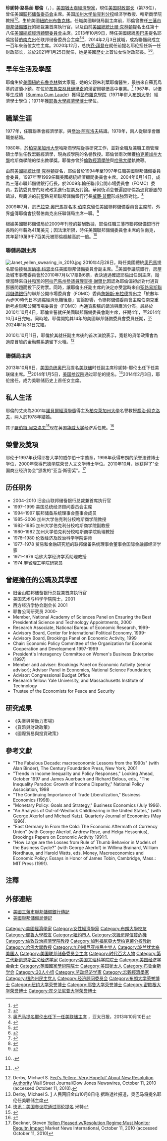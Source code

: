 {{Expand language|1=en}}
{{noteTA
|G1=美國總統
|G2=教育與研究
|T=zh-hans:珍妮特·耶伦;zh-tw:珍妮特·葉倫;zh-hk:珍妮特·耶倫;
|1=zh-hans:联邦储备委员会;zh-hk:聯邦儲備局;zh-tw:聯邦準備理事會;
|2=zh-hans:联储会;zh-hk:聯儲局;zh-tw:聯準會;
|3=zh-hans:耶伦;zh-tw:葉倫;zh-hk:耶倫;
}}
{{Infobox officeholder
|name         = 珍妮特·耶伦
|original_name= Janet Yellen
|image        = Secretary Janet Yellen portrait (cropped).jpg
|caption      = 美國財政部官方肖像照
|office       = 第78任[[美国财政部长|美国财政部长]]
|president    = [[乔·拜登|乔·拜登]]
|deputy       = 
|term_start   = 2021年1月25日
|term_end     = 
|succeeding   = 
|office1       = [[联邦储备系统|美国联邦储备委员会]]主席
|president1    = [[贝拉克·奥巴马|贝拉克·奥巴马]]<br />[[唐纳德·特朗普|唐纳德·特朗普]]
|deputy1       = [[斯坦利·费希尔|斯坦利·费希尔]]
|term_start1   = 2014年2月3日
|term_end1     = 2018年2月3日
|predecessor1  = [[本·伯南克|本·伯南克]]
|successor1    = [[傑羅姆·鮑威爾|傑羅姆·鮑威爾]]
|office2      = [[联邦储备系统|美国联邦储备委员会]]副主席
|president2   = [[贝拉克·奥巴马|贝拉克·奥巴马]]
|term_start2  = 2010年10月4日
|term_end2    = 2014年2月3日
|predecessor2 = [[唐纳德·科恩|唐纳德·科恩]]
|successor2   = [[斯坦利·费希尔|斯坦利·费希尔]]
|office3      = [[旧金山联邦储备银行|旧金山联邦储备银行]]行长
|term_start3  = 2004年6月14日
|term_end3    = 2010年10月4日
|predecessor3 = 罗伯特·帕里
|successor3   = 约翰·威廉姆斯
|office4      = [[经济顾问委员会|经济顾问委员会]]主席
|president4   = [[比尔·克林顿|比尔·克林顿]]
|term_start4  = 1997年2月18日
|term_end4    = 1999年8月3日
|predecessor4 = [[约瑟夫·斯蒂格利茨|约瑟夫·斯蒂格利茨]]
|successor4   = 马丁·贝利
|birth_name   = 珍妮特·路易丝·耶伦<br>Janet Louise Yellen
|birth_date   = {{birth date and age|1946|8|13}}
|birth_place  = {{USA}}[[纽约州|纽约州]][[纽约|紐約市]]
| nationality = {{USA}}
|death_date   = 
|death_place  = 
|party        = {{DP}}
|spouse       = [[乔治·阿克洛夫|乔治·阿克洛夫]]
|education    = [[布朗大学彭布罗克学院|布朗大学彭布罗克学院]]{{small|（经济学学士）}}（现[[布朗大学|布朗大学]]）<br />[[耶鲁大学|耶鲁大学]]{{small|（经济学硕士、经济学博士）}}
|predecessor=[[史蒂芬·梅努欽|史蒂芬·梅努欽]]|bodyclass=}}
{{各地中文名
 | name  = Janet Yellen
 | cn    = 珍妮特·耶伦<ref>{{Cite web |url = http://www.cankaoxiaoxi.com/ym/20201124/2425381.shtml |title = 11月24日译名发布：珍妮特·耶伦 |author = 郭庆娜 |date = 2020-11-24 |publisher = 参考消息 |language = zh-cn |accessdate = 2020-11-29 |archive-date = 2021-01-25 |archive-url = https://web.archive.org/web/20210125011828/http://www.cankaoxiaoxi.com/ym/20201124/2425381.shtml |dead-url = no }}</ref>
 | tw    = 珍妮特·葉倫
 | hk    = 珍妮特·耶倫
}}
'''珍妮特·路易丝·耶倫'''（{{lang-en|Janet Louise Yellen}}，{{bd|1946年|8月13日|||catIdx=Y}}），[[美国|美国]][[猶太裔|猶太裔]][[經濟學家|經濟學家]]，現任[[美国财政部长|美国财政部长]]（第78任），曾任美國[[联邦储备委员会|联邦储备委员会]]主席。美国[[加州大学伯克利分校|加州大学伯克利分校]]经济学教授、哈斯商學院教授<ref>{{cite web |title=Janet Yellen |url=https://www.econ.berkeley.edu/profile/janet-yellen |website=UC Berkeley Department of Economics |language=en |access-date=2020-11-23 |archive-date=2021-04-17 |archive-url=https://web.archive.org/web/20210417074054/https://www.econ.berkeley.edu/profile/janet-yellen |dead-url=no }}</ref><ref>{{cite web |title=Janet L. Yellen |url=https://haas.berkeley.edu/faculty/yellen-janet/ |website=Berkeley Haas |access-date=2020-11-23 |archive-date=2018-11-03 |archive-url=https://web.archive.org/web/20181103210329/http://facultybio.haas.berkeley.edu/faculty-list/yellen-janet/ |dead-url=no }}</ref>。生於美國[[紐約州|紐約州]][[布魯克林|布魯克林]]。任職美國聯儲局副主席前，耶倫曾擔任[[三藩市聯邦儲備銀行|三藩市聯邦儲備銀行]]的總裁兼首席執行官，以及由前[[美國總統|美國總統]][[比爾·克林頓|比爾·克林頓]]提名出任第十八任[[美國總統經濟顧問委員會|美國總統經濟顧問委員會]]主席。2013年10月9日，時任美國總統[[巴拉克·歐巴馬|奧巴馬]]提名耶倫接替[[伯南克|伯南克]]出任联邦储备委员会主席<ref>[http://www.apdnews.com/news/36539.html 奥巴马提名耶伦出任下一任美联储主席] {{webarchive|url=https://web.archive.org/web/20131015002435/http://www.apdnews.com/news/36539.html |date=2013-10-15 }}，亚太日报，2013年10月10日</ref><ref>{{cite web |title=Obama to Nominate Fed Vice Chair Janet Yellen to Replace Bernanke as Chairman of Central Bank |url=http://abcnews.go.com/Politics/wireStory/boehner-aide-obama-called-boehner-tuesday-negotiate-shutdown-20505313 |publisher=[[ABC新聞|ABC News]] |accessdate=2013-10-08 |language=en |archive-date=2013-10-08 |archive-url=https://web.archive.org/web/20131008230410/http://abcnews.go.com/Politics/wireStory/boehner-aide-obama-called-boehner-tuesday-negotiate-shutdown-20505313 |dead-url=no }}</ref>，2014年2月3日就職，成為聯儲局成立一百年來首位女性主席。2020年12月，总统[[乔·拜登|乔·拜登]]在就任前提名耶伦担任新一任财政部长，並於2021年1月25日就任，她是美國歷史上首位女性財政部長。<ref>{{Cite news|title=Janet Yellen, Biden’s Expected Treasury Pick, Has Broken More Than Gender Barriers|url=https://www.nytimes.com/2020/11/23/business/economy/janet-yellen-treasury-secretary.html|newspaper=The New York Times|date=2020-11-23|accessdate=2020-12-20|issn=0362-4331|language=en-US|first=Jeanna|last=Smialek|archive-date=2020-11-23|archive-url=https://web.archive.org/web/20201123202015/https://www.nytimes.com/2020/11/23/business/economy/janet-yellen-treasury-secretary.html|dead-url=no}}</ref><ref>{{cite news|url=https://www.bbc.co.uk/news/world-us-canada-55806017|title=Janet Yellen to be first female US treasury secretary|publisher=BBC|date=2021-01-26|accessdate=2021-01-27|archive-date=2021-01-27|archive-url=https://web.archive.org/web/20210127175405/https://www.bbc.co.uk/news/world-us-canada-55806017|dead-url=no}}</ref>。

==早年生活及學歷==
耶倫生於[[美國|美國]][[紐約|紐約]][[布魯克林|布魯克林]]猶太家庭，她的父親朱利葉耶倫醫生，最初來自蘇瓦烏基的波蘭小鎮。在位於[[布魯克林|布魯克林]][[貝伊里奇|貝伊里奇]]的漢密爾頓堡高中畢業。<ref>{{Cite web |url=http://forthamiltonhighschool.net/class-of-1962.html |title=存档副本 |accessdate=2010-12-18 |archive-date=2019-03-27 |archive-url=https://web.archive.org/web/20190327195654/http://forthamiltonhighschool.net/class-of-1962.html |dead-url=no }}</ref> 1967年，以優等生成績（[[Summa_Cum_Laude|Summa Cum Laude]]）獲得[[布朗大学彭布罗克学院|彭布羅克學院]]（1971年併入[[布朗大學|布朗大學]]）經濟學士學位；1971年獲[[耶魯大學|耶魯大學]][[經濟學博士|經濟學博士]]學位。

==職業生涯==
1977年，任職聯準會經濟學家，與[[喬治·阿克洛夫|喬治·阿克洛夫]]結識。1978年，兩人從聯準會離職並結婚。

1980年，於[[柏克萊加州大學|柏克萊加州大學]]哈斯商學院從事研究工作，並對全職及兼職工商管理碩士學生任教宏觀經濟學，現為該學院的名譽教授。耶倫曾兩次榮獲[[柏克萊加州大學|柏克萊加州大學]]哈斯商學院的傑出教學獎。耶倫亦曾於[[倫敦經濟學院|倫敦經濟學院]]與[[哈佛大學|哈佛大學]]執教鞭。

由前[[美國總統|美國總統]][[比爾·克林頓|比爾·克林頓]]提名，耶倫曾於1994年至1997年任職美國聯邦儲備委員會委員，1997年至1999任職美國總統經濟顧問委員會主席。2004年6月14日，成為三藩市聯邦儲備銀行行長，於2009年輪任聯邦公開市場委員會（FOMC）委員，對該委員會的財政政策進行投票及討論。華爾街消息普遍認耶倫為通貨膨脹的鴿派，與鷹派的前聖路易斯聯邦儲備銀行行長[[威廉·普爾|威廉·普爾]]形成強烈對比。<ref>{{Citation | website=Reuters | url=http://www.reuters.com/article/idUSN1214819920100312 | title=FACTBOX-Yellen, Raskin and Diamond eyed for Fed board | first=Alister | last=Bull | date=2010-03-12 | accessdate=2010-12-18 | archive-date=2021-10-08 | archive-url=https://web.archive.org/web/20211008101318/https://www.reuters.com/article/idUSN1214819920100312 | dead-url=no }}</ref>

2009年7月，於[[巴拉克·奧巴馬|巴拉克·奧巴馬]]提名[[本·伯南克|本·伯南克]]留任美國聯邦儲備委員會主席前，外界盛傳耶倫會接替伯南克出任聯儲局主席一職。<ref>{{Citation |last=Hilsenrath |first=Jon |last2=Reddy |first2=Sudeep |last3=Wessel |first3=David |authorlink= |date=2009-07-09 |title=White House Ponders Bernanke's Future |newspaper=Wall Street Journal |url=http://online.wsj.com/article/SB124709730991015099.html |accessdate=2010-12-18 |archive-date=2010-12-05 |archive-url=https://web.archive.org/web/20101205082050/http://online.wsj.com/article/SB124709730991015099.html |dead-url=no }}</ref>

根據美國聯邦儲備局於2009年刊登的薪酬數據，耶倫任職三藩市聯邦儲備銀行行長時的年薪為41萬美元；因法津所限，時任美國聯邦儲備委員會主席的伯南克，其年薪19萬9千7百美元被耶倫超越高於一倍。<ref name="Reddy WSJ">{{Citation |first=Sudeep |last=Reddy |title=Local Fed Chiefs Outearn Bernanke |newspaper=[[Wall_Street_Journal|Wall Street Journal]] |url=http://online.wsj.com/article/SB10001424052748704792104575264743761543102.html |date=2010-05-25 |accessdate=2010-12-18 |archive-date=2010-09-24 |archive-url=https://web.archive.org/web/20100924042112/http://online.wsj.com/article/SB10001424052748704792104575264743761543102.html |dead-url=no }}.</ref>

===聯儲局副主席===
[[Image:Janet_yellen_swearing_in_2010.jpg|thumb]]
2010年4月28日，時任美國總統[[巴拉克·奧巴馬|奧巴馬]]提名耶倫接替[[唐納德·科恩|唐納德·科恩]]出任美國聯邦儲備委員會副主席。<ref name="Reddy WSJ2">{{Citation |first=Sudeep |last=Reddy |title=Obama Nominates Yellen, Raskin, Diamond to Fed Board |newspaper=[[Wall_Street_Journal|Wall Street Journal]] |url=http://online.wsj.com/article/SB10001424052748704302304575213850582215096.html |date=2010-04-29 |accessdate=2010-12-18 |archive-date=2010-05-03 |archive-url=https://web.archive.org/web/20100503011548/http://online.wsj.com/article/SB10001424052748704302304575213850582215096.html |dead-url=no }}.</ref>美國參議院銀行，房屋及城市事務委員會於2010年7月以17票對6票，表決通過確認耶倫出任副主席，縱使當時來自[[共和黨_(美國)|共和黨]]的[[阿拉巴馬州|阿拉巴馬州]][[參議員|參議員]][[理查德·謝爾比|理查德·謝爾比]]因認為耶倫偏袒於對付通貨膨脹問題而投下反對票。同時，讓耶倫出任副主席的決定亦受當時來自[[圣路易斯_(密苏里州)|聖路易斯]][[聯邦儲備銀行|聯邦儲備銀行]]的聯邦公開市場委員會（FOMC）委員[[詹姆斯·布拉德|詹姆斯·布拉德]]提出之「於數年內步90時代日本通縮經濟危機後塵」言論影響，令聯邦儲備委員會主席伯南克重新考慮聯邦公開市場委員會（FOMC）內通貨膨脹的鴿派與鷹派分佈。最終於2010年10月4日，耶倫宣誓就任美國聯邦儲備委員會副主席，任期4年，至2014年10月4日完結。同時地，耶倫開始其14年的美國聯邦儲備委員會委員任期，至2024年1月31日完結。

2010年10月11日，耶倫於其就任副主席後的首次演說表示，寬鬆的貨幣政策會為過度冒險的金融體系遺留下火種。<ref>Derby, Michael S. [http://online.wsj.com/article/BT-CO-20101011-708530.html Fed's Yellen: 'Very Hopeful' About New Resolution Authority ] Wall Street Journal/Dow Jones Newswires, October 11, 2010 (accessed October 11, 2010).</ref>

=== 聯儲局主席 ===
2013年10月9日，[[美国总统|美国总统]][[奥巴马|奥巴马]]提名[[美联储|美联储]]时任副主席珍妮特-耶伦出任下任美联储主席。<ref>Derby, Michael S. [http://finance.qq.com/a/20131009/006719.htm?qq=0&ADUIN=503206213&ADSESSION=1381290654&ADTAG=CLIENT.QQ.5239_.0&ADPUBNO=26248] {{Wayback|url=http://finance.qq.com/a/20131009/006719.htm?qq=0&ADUIN=503206213&ADSESSION=1381290654&ADTAG=CLIENT.QQ.5239_.0&ADPUBNO=26248 |date=20140107150729 }} 人民网旧金山10月8日电 据路透社报道，奥巴马将提名耶伦任美联储主席</ref>2014年1月5日，[[美国参议院|美国参议院]]通过耶伦的提名。<ref>[http://mitdotco.wordpress.com/2014/01/07/us-senate-confirms-yellen-as-chairwoman-of-fed/ 快讯：美国参议院通过耶伦提名 ] {{Wayback|url=http://mitdotco.wordpress.com/2014/01/07/us-senate-confirms-yellen-as-chairwoman-of-fed/ |date=20160328043433 }} 米特</ref>2014年2月3日，耶伦接任，成为美联储历史上首任女主席。

==私人生活==
耶倫的丈夫為2001年[[諾貝爾經濟學獎|諾貝爾經濟學獎]]得主及[[柏克萊加州大學|柏克萊加州大學]]名譽教授[[喬治·阿克洛夫|喬治·阿克洛夫]]，两人於1978年結婚。

其子[[羅伯特·阿克洛夫|羅伯特·阿克洛夫]]<ref name = "akerlof autobiography">{{Cite web |url=http://nobelprize.org/nobel_prizes/economics/laureates/2001/akerlof-autobio.html |title=存档副本 |accessdate=2010-12-18 |archive-date=2006-04-04 |archive-url=https://www.webcitation.org/5EsureXKk?url=http://nobelprize.org/ |dead-url=no }}</ref>现在英国[[华威大学|华威大学]]经济系任教。<ref>{{Cite web |url=http://www2.warwick.ac.uk/fac/soc/economics/staff/academic/akerlof/akerlof_warwick_cv_june_2012.pdf |title=存档副本 |accessdate=2013-10-12 |archive-date=2013-10-14 |archive-url=https://web.archive.org/web/20131014034804/http://www2.warwick.ac.uk/fac/soc/economics/staff/academic/akerlof/akerlof_warwick_cv_june_2012.pdf |dead-url=no }}</ref>

==榮譽及獎項==
耶伦于1997年获得耶鲁大学的威尔伯十字勋章，1998年获得布朗的荣誉法律博士学位，2000年获得[[巴德学院|巴德学院]]荣誉人文文学博士学位。2010年10月，她获得了"全国商业经济协会"颁发的"亚当·斯密奖"。<ref>Beckner, Steven [http://imarketnews.com/node/20604 Yellen Pleased w/Resolution Regime;Must Monitor Regultn Impact] {{webarchive|url=https://archive.is/20110713014417/http://imarketnews.com/node/20604 |date=2011-07-13 }} Market News International, October 11, 2010 (accessed October 11, 2010)</ref>

==历任职务==
* 2004–2010 旧金山联邦储备银行总裁兼首席执行官
* 1997–1999 美国总统经济顾问委员会主席
* 1994–1997 联邦储备系统理事会董事会成员
* 1985–2006 加州大学伯克利分校哈斯商学院教授
* 1982–1985 加州大学伯克利分校哈斯商学院副教授
* 1980–1982 加州大学伯克利分校哈斯商学院助理教授
* 1978–1980 伦敦经济及政治科学学院讲师
* 1977–1978 贸易和金融研究组的联邦储备系统理事会董事会国际金融部经济学家
* 1971–1976 哈佛大学经济学系助理教授
* 1974 麻省理工学院研究员

==曾經擔任的公職及其學歷==

* 旧金山联邦储备银行总裁兼首席执行官
* 美国艺术与科学学院院士，2001
* 西方经济学协会副会长 2001
* 耶鲁公司研究员 2000-
* Member, National Academy of Sciences Panel on Ensuring the Best Presidential Science and Technology Appointments, 2000
* Research Associate, National Bureau of Economic Research, 1999-
* Advisory Board, Center for International Political Economy, 1999-
* Advisory Board, Brookings Panel on Economic Activity, 1999
* Chair: Economic Policy Committee of the Organization for Economic Cooperation and Development 1997-1999
* President's Interagency Committee on Women's Business Enterprise (1997)
* Member and adviser: Brookings Panel on Economic Activity (senior advisor); Advisor Panel in Economics, National Science Foundation;
* Advisor: Congressional Budget Office
* Research fellow: Yale University, and Massachusetts Institute of Technology
* Trustee of the Economists for Peace and Security

==研究成果==
* 《失業與勞動力市場》
* 《貨幣與財政政策》
* 《國際貿易與投資政策》

==參考文獻==
* "The Fabulous Decade: macroeconomic Lessons from the 1990s" (with Alan Binder), The Century Foundation Press, New York, 2001
* "Trends in Income Inequality and Policy Responses," Looking Ahead, October 1997 and James Auerbach and Richard Belous, eds., "The Inequality Paradox: Growth of Income Disparity," National Policy Association, 1998
* "The Continuing Importance of Trade Liberalization," Business Economics (1998).
* "Monetary Policy: Goals and Strategy," Business Economics (July 1996).
* "An Analysis of Out-of-Wedlock Childbearing in the United States," (with George Akerlof and Michael Katz). Quarterly Journal of Economics (May 1996).
* "East Germany In From the Cold: The Economic Aftermath of Currency Union" (with George Akerlof, Andrew Rose, and Helga Hessenius), Brookings Papers on Economic Activity 1991:1.
* "How Large are the Losses from Rule of Thumb Behavior in Models of the Business Cycle?" (with George Akerlof) in Willima Brainard, William Nordhaus, and Harold Watts, eds. Money, Macroeconomics and Economic Policy: Essays in Honor of James Tobin, Cambridge, Mass.: MIT Press (1991).

==注釋==
{{Reflist}}

==外部連結==
*[http://www.frbsf.org/federalreserve/people/officers/yellen.html 美國三藩市聯邦儲備銀行傳記] {{Wayback|url=http://www.frbsf.org/federalreserve/people/officers/yellen.html |date=20110514123841 }}
*[http://www.federalreserve.gov/bios/pres12.htm 美國聯邦儲備局傳記] {{Wayback|url=http://www.federalreserve.gov/bios/pres12.htm |date=20110607024554 }}

{{s-start}}
{{s-off}}
{{s-bef|before=[[约瑟夫·斯蒂格利茨|约瑟夫·斯蒂格利茨]]}}
{{s-ttl|title=[[经济顾问委员会|经济顾问委员会]]主席|years=1997–1999}}
{{s-aft|after={{le|馬丁·尼爾·貝雷|Martin Neil Baily}}}}
{{s-bef|before=[[史蒂芬·梅努欽|史蒂芬·梅努欽]]}}
{{s-ttl|title=[[美国财政部长|美国财政部长]]|years=2021–至今}}
{{s-inc}}
{{s-gov}}
{{s-bef|before={{le|韋恩·安格爾|Wayne Angell}}}}
{{s-ttl|title=[[联邦储备委员会|联邦储备委员会]]委员|years=1994–1997}}
{{s-aft|after={{le|愛德華·格拉姆利克|Edward Gramlich}}}}
{{s-bef|before=Robert Parry}}
{{s-ttl|title=[[旧金山联邦储备银行|旧金山联邦储备银行]]行长|years=2004–2010}}
{{s-aft|after={{le|约翰·C·威廉斯|John C. Williams (economist)}}}}
{{s-bef|before={{le|馬克·W·奧爾森|Mark W. Olson}}}}
{{s-ttl|title=[[联邦储备委员会|联邦储备委员会]]委员|years=2010–2018}}
{{s-aft|after=''空缺''}}
{{s-bef|before=[[唐纳德·科恩|唐纳德·科恩]]}}
{{s-ttl|title=[[联邦储备系统|联邦储备系统]]副主席|years=2010–2014}}
{{s-aft|after=[[斯坦利·費希爾|斯坦利·費希爾]]}}
{{s-bef|before=[[本·伯南克|本·伯南克]]}}
{{s-ttl|title=[[美國聯邦儲備局|美國聯邦儲備局]]主席|years=2014–2018}}
{{s-aft|after=[[傑羅姆·鮑威爾|傑羅姆·鮑威爾]]}}
{{s-aca}}
{{s-bef|before=[[本·伯南克|本·伯南克]]}}
{{s-ttl|title=[[美國經濟學會|美國經濟學會]]会长|years=2020–2021}}
{{s-aft|after=[[戴維·卡德|戴維·卡德]]}}
{{s-prec|usa}}
{{s-bef|before=[[史蒂芬·布雷耶|史蒂芬·布雷耶]]|as=卸任最高法院大法官}}
{{s-ttl|title=[[美國優先權順序|美國優先權順序]]<br>为美国财政部长}}
{{s-aft|after=[[劳埃德·奥斯丁|劳埃德·奥斯丁]]|as=[[美国国防部长|美国国防部长]]}}
{{s-prec|us-pres}}
{{s-bef|before=[[安東尼·布林肯|安東尼·布林肯]]|as=[[美国国务卿|美国国务卿]]}}
{{s-ttl|title=第5位<br>为美国财政部长}}
{{s-aft|after=[[劳埃德·奥斯丁|劳埃德·奥斯丁]]|as=[[美国国防部长|美国国防部长]]}}
{{s-end}}

{{拜登内阁}}
{{美国联邦储备委员会主席}}
{{美国财政部长}}
{{Authority control}}

{{DEFAULTSORT:Yellen, Janet}}
[[Category:美國經濟學家|Category:美國經濟學家]]
[[Category:女性經濟學家|Category:女性經濟學家]]
[[Category:布朗大學校友|Category:布朗大學校友]]
[[Category:耶魯大學校友|Category:耶魯大學校友]]
[[Category:紐約市人|Category:紐約市人]]
[[Category:次級房屋信貸危機|Category:次級房屋信貸危機]]
[[Category:倫敦政治經濟學院教授|Category:倫敦政治經濟學院教授]]
[[Category:加利福尼亞大學柏克萊分校教師|Category:加利福尼亞大學柏克萊分校教師]]
[[Category:哈佛大學教授|Category:哈佛大學教授]]
[[Category:加利福尼亚州民主党人|Category:加利福尼亚州民主党人]]
[[Category:波兰犹太裔美国人|Category:波兰犹太裔美国人]]
[[Category:美国联邦储备委员会主席|Category:美国联邦储备委员会主席]]
[[Category:时代百大人物|Category:时代百大人物]]
[[Category:第二代新凯恩斯主义经济学家|Category:第二代新凯恩斯主义经济学家]]
[[Category:美国文理科学院院士|Category:美国文理科学院院士]]
[[Category:美国经济学会会士|Category:美国经济学会会士]]
[[Category:英國國家學術院院士|Category:英國國家學術院院士]]
[[Category:美国犹太人|Category:美国犹太人]]
[[Category:布鲁金斯学会|Category:布鲁金斯学会]]
[[Category:30人小组|Category:30人小组]]
[[Category:劳动经济学家|Category:劳动经济学家]]
[[Category:宏觀經濟學家|Category:宏觀經濟學家]]
[[Category:纽约州民主党人|Category:纽约州民主党人]]
[[Category:经济顾问委员会|Category:经济顾问委员会]]
[[Category:布朗大学荣誉博士|Category:布朗大学荣誉博士]]
[[Category:纽约大学荣誉博士|Category:纽约大学荣誉博士]]
[[Category:耶鲁大学荣誉博士|Category:耶鲁大学荣誉博士]]
[[Category:密歇根大学荣誉博士|Category:密歇根大学荣誉博士]]
[[Category:宾夕法尼亚大学荣誉博士|Category:宾夕法尼亚大学荣誉博士]]